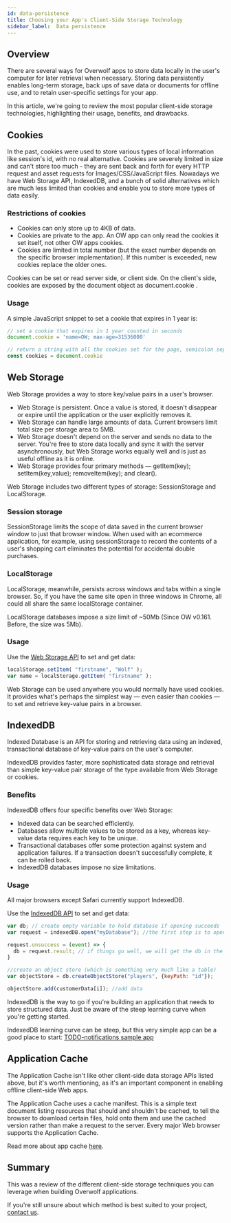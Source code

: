 ```yaml
---
id: data-persistence
title: Choosing your App's Client-Side Storage Technology
sidebar_label:  Data persistence
---
```


## Overview

There are several ways for Overwolf apps to store data locally in the user's computer for later retrieval when necessary. 
Storing data persistently enables long-term storage, back ups of save data or documents for offline use, and to retain user-specific settings for your app.

In this article, we're going to review the most popular client-side storage technologies, highlighting their usage, benefits, and drawbacks.

## Cookies

In the past, cookies were used to store various types of local information like session's id, with no real alternative. Cookies are severely limited in size and can't store too much - they are sent back and forth for every HTTP request and asset requests for Images/CSS/JavaScript files. Nowadays we have Web Storage API, IndexedDB, and a bunch of solid alternatives which are much less limited than cookies and enable you to store more types of data easily.

### Restrictions of cookies

* Cookies can only store up to 4KB of data.
* Cookies are private to the app. An OW app can only read the cookies it set itself, not other OW apps cookies.
* Cookies are limited in total number (but the exact number depends on the specific browser implementation). If this number is exceeded, new cookies replace the older ones.

Cookies can be set or read server side, or client side. On the client's side, cookies are exposed by the document object as document.cookie .

### Usage

A simple JavaScript snippet to set a cookie that expires in 1 year is:

```js
// set a cookie that expires in 1 year counted in seconds
document.cookie = 'name=OW; max-age=31536000' 

// return a string with all the cookies set for the page, semicolon separated
const cookies = document.cookie 
```

## Web Storage

Web Storage provides a way to store key/value pairs in a user's browser.

* Web Storage is persistent. Once a value is stored, it doesn't disappear or expire until the application or the user explicitly removes it.
* Web Storage can handle large amounts of data. Current browsers limit total size per storage area to 5MB.
* Web Storage doesn't depend on the server and sends no data to the server. You're free to store data locally and sync it with the server asynchronously, but Web Storage works equally well and is just as useful offline as it is online.
* Web Storage provides four primary methods — getItem(key); setItem(key,value); removeItem(key); and clear().

Web Storage includes two different types of storage: SessionStorage and LocalStorage.

### Session storage

SessionStorage limits the scope of data saved in the current browser window to just that browser window. When used with an ecommerce application, for example, using sessionStorage to record the contents of a user's shopping cart eliminates the potential for accidental double purchases.

### LocalStorage

LocalStorage, meanwhile, persists across windows and tabs within a single browser. So, if you have the same site open in three windows in Chrome, all could all share the same localStorage container.

LocalStorage databases impose a size limit of ~50Mb (Since OW v0.161. Before, the size was 5Mb).

### Usage

Use the [Web Storage API](https://www.w3.org/TR/2013/REC-webstorage-20130730/) to set and get data:

```js
localStorage.setItem( "firstname", "Wolf" );
var name = localStorage.getItem( "firstname" );
```

Web Storage can be used anywhere you would normally have used cookies. It provides what's perhaps the simplest way — even easier than cookies — to set and retrieve key-value pairs in a browser.

## IndexedDB

Indexed Database is an API for storing and retrieving data using an indexed, transactional database of key-value pairs on the user's computer. 

IndexedDB provides faster, more sophisticated data storage and retrieval than simple key-value pair storage of the type available from Web Storage or cookies.

### Benefits

IndexedDB offers four specific benefits over Web Storage:

* Indexed data can be searched efficiently.
* Databases allow multiple values to be stored as a key, whereas key-value data requires each key to be unique.
* Transactional databases offer some protection against system and application failures. If a transaction doesn't successfully complete, it can be rolled back.
* IndexedDB databases impose no size limitations.

### Usage

All major browsers except Safari currently support IndexedDB.

Use the [IndexedDB API](https://www.w3.org/TR/IndexedDB/) to set and get data:

```js
var db; // create empty variable to hold database if opening succeeds
var request = indexedDB.open("myDatabase"); //the first step is to open a database

request.onsuccess = (event) => {
  db = request.result; // if things go well, we will get the db in the `result` property of our request
}

//create an object store (which is something very much like a table)
var objectStore = db.createObjectStore("players", {keyPath: "id"}); 

objectStore.add(customerData[i]); //add data
```

IndexedDB is the way to go if you're building an application that needs to store structured data. Just be aware of the steep learning curve when you're getting started.

IndexedDB learning curve can be steep, but this very simple app can be a good place to start: [TODO-notifications sample app](https://github.com/mdn/to-do-notifications)

## Application Cache

The Application Cache isn't like other client-side data storage APIs listed above, but it's worth mentioning, as it's an important component in enabling offline client-side Web apps.

The Application Cache uses a cache manifest. This is a simple text document listing resources that should and shouldn't be cached, to tell the browser to download certain files, hold onto them and use the cached version rather than make a request to the server. Every major Web browser supports the Application Cache.

Read more about app cache [here](https://www.html5rocks.com/en/tutorials/appcache/beginner/).

## Summary

This was a review of the different client-side storage techniques you can leverage when building Overwolf applications.  

If you're still unsure about which method is best suited to your project, [contact us](/support/contact-us).


